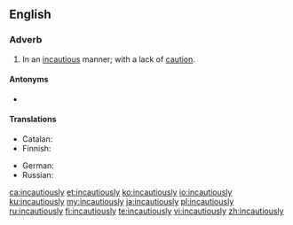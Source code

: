 ==English==

===Adverb===
{{en-adv}}
# In an [[incautious]] manner; with a lack of [[caution]].

====Antonyms====
* {{l|en|cautiously}}

====Translations====
{{trans-top|without caution}}
* Catalan: {{t|ca|incautament}}
* Finnish: {{t+|fi|varomattomasti}}
{{trans-mid}}
* German: {{t|de|unvorsichtig}}
* Russian: {{t+|ru|неосторо́жно}}
{{trans-bottom}}

[[ca:incautiously]]
[[et:incautiously]]
[[ko:incautiously]]
[[io:incautiously]]
[[ku:incautiously]]
[[my:incautiously]]
[[ja:incautiously]]
[[pl:incautiously]]
[[ru:incautiously]]
[[fi:incautiously]]
[[te:incautiously]]
[[vi:incautiously]]
[[zh:incautiously]]